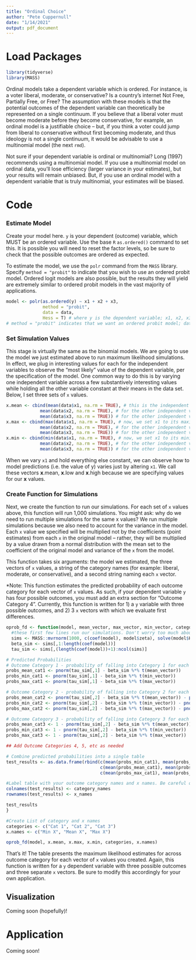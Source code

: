 ```yaml
---
title: "Ordinal Choice"
author: "Pete Cuppernull"
date: "1/14/2021"
output: pdf_document
---
```


# Load Packages
```r
library(tidyverse)
library(MASS)
```

Ordinal models take a dependent variable which is ordered. For instance, is a voter liberal, moderate, or conservative? Is a country's internet Not Free, Partially Free, or Free? The assumption with these models is that the potential outcomes of the dependent variable can theoretically be represented on a single continuum. If you believe that a liberal voter must become moderate before they become conservative, for example, an ordinal model is a justifiable choice -- but, if you think a voter could jump from liberal to conservative without first becoming moderate, and thus ideology is not a single continuum, it would be advisable to use a multinomial model (the next `rmd`). 

Not sure if your dependent variable is ordinal or multinomial? Long (1997) recommends using a multinomial model. If you use a multinomial model on ordinal data, you'll lose efficiency (larger variance in your estimates), but your results will remain unbiased. But, if you use an ordinal model with a dependent variable that is truly multinomial, your estimates will be biased.

# Code

### Estimate Model

Create your model here. `y` is your dependent (outcome) variable, which MUST be an ordered variable. Use the base `R` `as.ordered()` command to set this. It is possible you will need to reset the factor levels, so be sure to check that the possible outcomes are ordered as expected.

To estimate the model, we use the `polr` command from the `MASS` library. Specify `method = "probit"` to indicate that you wish to use an ordered probit model. Ordered logit models are also possible, but the results they will yield are extremely similar to ordered probit models in the vast majority of applications.

```r
model <- polr(as.ordered(y) ~ x1 + x2 + x3, 
              method = "probit", 
              data = data, 
              Hess = T) # where y is the dependent variable; x1, x2, x3 are the independent variables (add as many as you want)
# method = "probit" indicates that we want an ordered probit model; data is your data frame.
```

### Set Simulation Values

This stage is virtually the same as the binomial models. We are going to use the model we just estimated above to run maximum likelihood simulations. In effect, we plug in interesting values for each for the independent variables to observe the "most likely" value of the dependent variable, per the specification of the model. One common way to do this is by varying one independent variable across a few substantively interesting values while holding all the other variable constant at their means in the data set. Below, I set three sets of `x` values.

```r
x.mean <- cbind(mean(data$x1, na.rm = TRUE), # this is the independent variable of interest. We start by setting this at its mean value in the data set
             mean(data$x2, na.rm = TRUE), # for the other independent variables, we set them at their means
             mean(data$x3, na.rm = TRUE)) # for the other independent variables, we set them at their means
x.max <- cbind(max(data$x1, na.rm = TRUE), # now, we set x1 to its maximum value. 
             mean(data$x2, na.rm = TRUE), # for the other independent variables, we set them at their means
             mean(data$x3, na.rm = TRUE)) # for the other independent variables, we set them at their means
x.min <- cbind(min(data$x1, na.rm = TRUE), # now, we set x1 to its minimum value. 
             mean(data$x2, na.rm = TRUE), # for the other independent variables, we set them at their means
             mean(data$x3, na.rm = TRUE)) # for the other independent variables, we set them at their means
```

When we vary `x1` and hold everything else constant, we can observe how to model predictions (i.e. the value of y) varies just by altering `x1`. We call these vectors **x**.mean, **x**.low and **x**.high because we are specifying values for our **x** values.

### Create Function for Simulations

Next, we create the function to run our simulations. For each set of `x` values above, this function will run 1,000 simulations. You might ask: why do we need to run multiple simulations for the same x values? We run multiple simulations because we also need to account for the variance in the model. Each `x` value we specified will be multiplied not by the coefficients (point estimates) from each `x` in the original model -- rather, they will be multiplied by a value drawn from a normal distribution with the mean set to the coefficient of the original model and variance of the `x` from the model.

This function takes six arguments: the model we estimated, the three vectors of `x` values, a string of the category names (for example: liberal, moderate, or conservative), and a second string naming each `x` vector.

*Note: This function estimates the predicted probability of each outcome category for each vector of `x` values. As such, if your dependent variable `y` has four possible outcomes, you must add an extra section for "Outcome Category 4". Currently, this function is written for 1) a `y` variable with three possible outcomes, and 2) 3 `x` vectors with which we evaluate first differences.

```r
oprob_fd <- function(model, mean_vector, max_vector, min_vector, category_names, x_names){
  #these first few lines run our simulations. Don't worry too much about what is going on here
  sims <- MASS::mvrnorm(1000, c(coef(model), model$zeta), solve(model$Hessian))
  beta_sim <- sims[,1:length(coef(model))]
  tau_sim <- sims[,(length(coef(model))+1):ncol(sims)]

# Predicted Probabilities
# Outcome Category 1 - probability of falling into Category 1 for each x vector
probs_mean_cat1 <- pnorm(tau_sim[,1] - beta_sim %*% t(mean_vector))
probs_min_cat1 <- pnorm(tau_sim[,1] - beta_sim %*% t(min_vector))
probs_max_cat1 <- pnorm(tau_sim[,1] - beta_sim %*% t(max_vector))

# Outcome Category 2 - probability of falling into Category 2 for each x vector
probs_mean_cat2 <- pnorm(tau_sim[,2] - beta_sim %*% t(mean_vector)) - pnorm(tau_sim[,1] - beta_sim %*% t(mean_vector))
probs_min_cat2 <- pnorm(tau_sim[,2] - beta_sim %*% t(min_vector)) - pnorm(tau_sim[,1] - beta_sim %*% t(min_vector))
probs_max_cat2 <- pnorm(tau_sim[,2] - beta_sim %*% t(max_vector)) - pnorm(tau_sim[,1] - beta_sim %*% t(max_vector))

# Outcome Category 3 - probability of falling into Category 3 for each x vector
probs_mean_cat3 <- 1 - pnorm(tau_sim[,2] - beta_sim %*% t(mean_vector)) 
probs_min_cat3 <- 1 - pnorm(tau_sim[,2] - beta_sim %*% t(min_vector)) 
probs_max_cat3 <- 1 - pnorm(tau_sim[,2] - beta_sim %*% t(max_vector)) 

## Add Outcome Categories 4, 5, etc as needed

# Combine predicted probabilities into a single table
test_results <- as.data.frame(rbind(c(mean(probs_min_cat1), mean(probs_min_cat2), mean(probs_min_cat3)),
                                    c(mean(probs_mean_cat1), mean(probs_mean_cat2), mean(probs_mean_cat3)),
                                    c(mean(probs_max_cat1), mean(probs_max_cat2), mean(probs_max_cat3))))

#Label table with your outcome category names and x names. Be careful of ordering!
colnames(test_results) <- category_names
rownames(test_results) <- x_names

test_results
}

#Create List of category and x names
categories <- c("Cat 1", "Cat 2", "Cat 3")
x.names <- c("Min X", "Mean X", "Max X")

oprob_fd(model, x.mean, x.max, x.min, categories, x.names)
```

That's it! The table presents the maximum likelihood estimates for across outcome category for each vector of `x` values you created. Again, this function is written for a `y` dependent variable with three possible outcomes and three separate `x` vectors. Be sure to modify this accordingly for your own application.

## Visualization
Coming soon (hopefully)!

# Application
Coming soon!